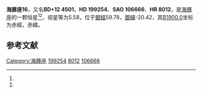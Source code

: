 {{Starbox begin
| name = 海豚座16
}}
{{Starbox observe
| epoch = [[J2000.0|J2000.0]]
| constell = [[海豚座|海豚座]]<ref name=SIMBAD>{{cite web
 | url=http://simbad.u-strasbg.fr/simbad/sim-id?Ident=HR+8012
 | title =Pulsating variable Star
 | publisher=Centre de Données astronomiques de Strasbourg
 | work=SIMBAD
 | accessdate=2012-07-13}}</ref><ref name=DATA>{{cite web
 | url=http://vizier.u-strasbg.fr/viz-bin/VizieR-5?-out.add=.&-source=5050&-corr=PK=HR&-out.max=9999&HR=8012
 | title=VizieR Detailed Page
 | accessdate=2012-07-13
 | archive-date=2016-03-05
 | archive-url=https://web.archive.org/web/20160305084728/http://vizier.u-strasbg.fr/viz-bin/VizieR-5?-out.add=.&-source=5050&-corr=PK=HR&-out.max=9999&HR=8012
 | dead-url=no
 }}</ref>
| 星官 = 
| ra = {{RA|20|55|38.6}}<ref name=SIMBAD /><ref name=DATA />
| dec = {{DEC|+12|34|7}}<ref name=SIMBAD /><ref name=DATA />
| appmag_v = 5.58<ref name=SIMBAD /><ref name=DATA />
}}
{{Starbox character
| class = A4V<ref name=SIMBAD /><ref name=DATA />
| b-v = 0.12<ref name=SIMBAD /><ref name=DATA />
| u-b = 0.07<ref name=SIMBAD /><ref name=DATA />
| r-i = <ref name=SIMBAD /><ref name=DATA />
| variable = 
}}
{{Starbox astrometry
| radial_v = 0.07
| prop_mo_ra = 2
| parallax = 
| p_error = 
}}
{{Starbox catalog
| names =BD+12 4501，[[SAO星表|SAO]] 106666，[[HD星表|HD]] 199254，[[HR星表|HR]] 8012}}
{{Starbox reference |Simbad=HR+8012}}
{{Starbox end}}

'''海豚座16'''，又名'''BD+12 4501'''，'''HD 199254'''、'''SAO 106666'''、'''HR 8012'''，是[[海豚座|海豚座]]的一颗恒星<ref name=SIMBAD /><ref name=DATA />，视星等为5.58，位于[[銀道座標系|銀經]]59.78，[[銀道座標系|銀緯]]-20.42，其[[B1900.0|B1900.0]]坐标为赤經{{RA|20|50|52.2}}，赤緯{{DEC|+12|-20.42|10}}。

== 参考文献 ==
{{reflist}}

{{star-stub}}

{{海豚座恒星}}
{{星官|瓠瓜|5|8}}
[[Category:海豚座|Category:海豚座]]
[[Category:HD和HDE天體|199254]]
[[Category:HR天體|8012]]
[[Category:SAO天體|106666]]